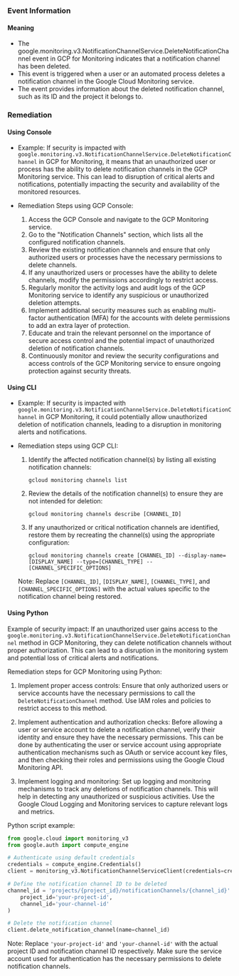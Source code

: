 
### Event Information

#### Meaning

- The google.monitoring.v3.NotificationChannelService.DeleteNotificationChannel event in GCP for Monitoring indicates that a notification channel has been deleted.
- This event is triggered when a user or an automated process deletes a notification channel in the Google Cloud Monitoring service.
- The event provides information about the deleted notification channel, such as its ID and the project it belongs to.

### Remediation

#### Using Console

- Example: If security is impacted with `google.monitoring.v3.NotificationChannelService.DeleteNotificationChannel` in GCP for Monitoring, it means that an unauthorized user or process has the ability to delete notification channels in the GCP Monitoring service. This can lead to disruption of critical alerts and notifications, potentially impacting the security and availability of the monitored resources.

- Remediation Steps using GCP Console:
  1. Access the GCP Console and navigate to the GCP Monitoring service.
  2. Go to the "Notification Channels" section, which lists all the configured notification channels.
  3. Review the existing notification channels and ensure that only authorized users or processes have the necessary permissions to delete channels.
  4. If any unauthorized users or processes have the ability to delete channels, modify the permissions accordingly to restrict access.
  5. Regularly monitor the activity logs and audit logs of the GCP Monitoring service to identify any suspicious or unauthorized deletion attempts.
  6. Implement additional security measures such as enabling multi-factor authentication (MFA) for the accounts with delete permissions to add an extra layer of protection.
  7. Educate and train the relevant personnel on the importance of secure access control and the potential impact of unauthorized deletion of notification channels.
  8. Continuously monitor and review the security configurations and access controls of the GCP Monitoring service to ensure ongoing protection against security threats.

#### Using CLI

- Example: If security is impacted with `google.monitoring.v3.NotificationChannelService.DeleteNotificationChannel` in GCP Monitoring, it could potentially allow unauthorized deletion of notification channels, leading to a disruption in monitoring alerts and notifications.

- Remediation steps using GCP CLI:
  1. Identify the affected notification channel(s) by listing all existing notification channels:
     ```
     gcloud monitoring channels list
     ```

  2. Review the details of the notification channel(s) to ensure they are not intended for deletion:
     ```
     gcloud monitoring channels describe [CHANNEL_ID]
     ```

  3. If any unauthorized or critical notification channels are identified, restore them by recreating the channel(s) using the appropriate configuration:
     ```
     gcloud monitoring channels create [CHANNEL_ID] --display-name=[DISPLAY_NAME] --type=[CHANNEL_TYPE] --[CHANNEL_SPECIFIC_OPTIONS]
     ```

  Note: Replace `[CHANNEL_ID]`, `[DISPLAY_NAME]`, `[CHANNEL_TYPE]`, and `[CHANNEL_SPECIFIC_OPTIONS]` with the actual values specific to the notification channel being restored.

#### Using Python

Example of security impact: If an unauthorized user gains access to the `google.monitoring.v3.NotificationChannelService.DeleteNotificationChannel` method in GCP Monitoring, they can delete notification channels without proper authorization. This can lead to a disruption in the monitoring system and potential loss of critical alerts and notifications.

Remediation steps for GCP Monitoring using Python:
1. Implement proper access controls: Ensure that only authorized users or service accounts have the necessary permissions to call the `DeleteNotificationChannel` method. Use IAM roles and policies to restrict access to this method.

2. Implement authentication and authorization checks: Before allowing a user or service account to delete a notification channel, verify their identity and ensure they have the necessary permissions. This can be done by authenticating the user or service account using appropriate authentication mechanisms such as OAuth or service account key files, and then checking their roles and permissions using the Google Cloud Monitoring API.

3. Implement logging and monitoring: Set up logging and monitoring mechanisms to track any deletions of notification channels. This will help in detecting any unauthorized or suspicious activities. Use the Google Cloud Logging and Monitoring services to capture relevant logs and metrics.

Python script example:
```python
from google.cloud import monitoring_v3
from google.auth import compute_engine

# Authenticate using default credentials
credentials = compute_engine.Credentials()
client = monitoring_v3.NotificationChannelServiceClient(credentials=credentials)

# Define the notification channel ID to be deleted
channel_id = 'projects/{project_id}/notificationChannels/{channel_id}'.format(
    project_id='your-project-id',
    channel_id='your-channel-id'
)

# Delete the notification channel
client.delete_notification_channel(name=channel_id)
```
Note: Replace `'your-project-id'` and `'your-channel-id'` with the actual project ID and notification channel ID respectively. Make sure the service account used for authentication has the necessary permissions to delete notification channels.

